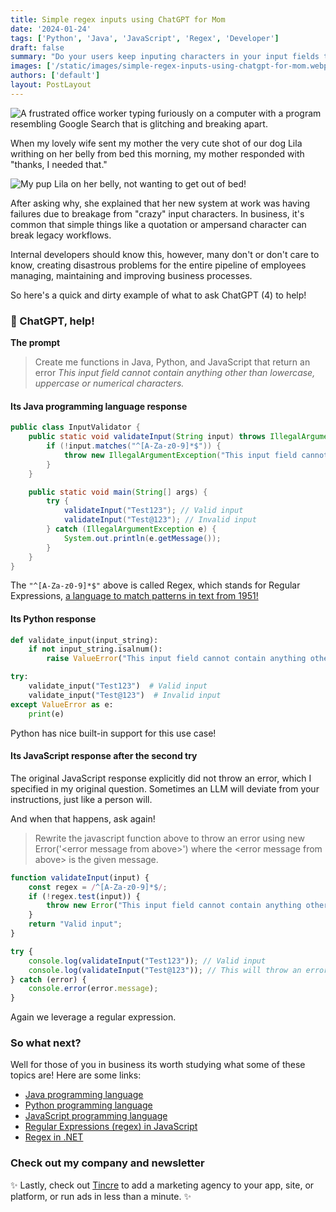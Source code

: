```yaml
---
title: Simple regex inputs using ChatGPT for Mom
date: '2024-01-24'
tags: ['Python', 'Java', 'JavaScript', 'Regex', 'Developer']
draft: false
summary: "Do your users keep inputing characters in your input fields that cause failures? Do your developers fail to understand the basic domain requirements of these input fields? Learn how to ask ChatGPT for help!"
images: ['/static/images/simple-regex-inputs-using-chatgpt-for-mom.webp']
authors: ['default']
layout: PostLayout
---
```


<Image
  className="rounded-md shadow-md"
  src="/static/images/simple-regex-inputs-using-chatgpt-for-mom.webp"
  alt="A frustrated office worker typing furiously on a computer with a program resembling Google Search that is glitching and breaking apart."
  height={720}
  width={1260}
/>

When my lovely wife sent my mother the very cute shot of our dog Lila writhing on her belly from bed this morning, my mother responded with "thanks, I needed that." 

<Image
  className="rounded-md shadow-md"
  src="/static/images/simple-regex-inputs-using-chatgpt-for-mom-lila.webp"
  alt="My pup Lila on her belly, not wanting to get out of bed!"
  height={1440}
  width={1080}
/>


After asking why, she explained that her new system at work was having failures due to breakage from "crazy" input characters. In business, it's common that simple things like a quotation or ampersand character can break legacy workflows. 

Internal developers should know this, however, many don't or don't care to know, creating disastrous problems for the entire pipeline of employees managing, maintaining and improving business processes.

So here's a quick and dirty example of what to ask ChatGPT (4) to help!

### 👋 ChatGPT, help!

**The prompt**

> Create me functions in Java, Python, and JavaScript that return an error _This input field cannot contain anything other than lowercase, uppercase or numerical characters._

#### Its Java programming language response

```java
public class InputValidator {
    public static void validateInput(String input) throws IllegalArgumentException {
        if (!input.matches("^[A-Za-z0-9]*$")) {
            throw new IllegalArgumentException("This input field cannot contain anything other than lowercase, uppercase or numerical characters.");
        }
    }

    public static void main(String[] args) {
        try {
            validateInput("Test123"); // Valid input
            validateInput("Test@123"); // Invalid input
        } catch (IllegalArgumentException e) {
            System.out.println(e.getMessage());
        }
    }
}
```

The `"^[A-Za-z0-9]*$"` above is called Regex, which stands for Regular Expressions, [a language to match patterns in text from 1951!](https://en.wikipedia.org/wiki/Regular_expression)

#### Its Python response

```python
def validate_input(input_string):
    if not input_string.isalnum():
        raise ValueError("This input field cannot contain anything other than lowercase, uppercase or numerical characters.")

try:
    validate_input("Test123")  # Valid input
    validate_input("Test@123")  # Invalid input
except ValueError as e:
    print(e)
```

Python has nice built-in support for this use case! 

#### Its JavaScript response after the second try

The original JavaScript response explicitly did not throw an error, which I 
specified in my original question. Sometimes an LLM will deviate from your
instructions, just like a person will. 

And when that happens, ask again!

> Rewrite the javascript function above to throw an error using new Error('\<error message from above\>') where the \<error message from above\> is the given message. 

```js
function validateInput(input) {
    const regex = /^[A-Za-z0-9]*$/;
    if (!regex.test(input)) {
        throw new Error("This input field cannot contain anything other than lowercase, uppercase or numerical characters.");
    }
    return "Valid input";
}

try {
    console.log(validateInput("Test123")); // Valid input
    console.log(validateInput("Test@123")); // This will throw an error
} catch (error) {
    console.error(error.message);
}
```
Again we leverage a regular expression.

### So what next?

Well for those of you in business its worth studying what some of these
topics are! Here are some links:

- [Java programming language](https://en.wikipedia.org/wiki/Java_(programming_language))
- [Python programming language](https://en.wikipedia.org/wiki/Python_(programming_language))
- [JavaScript programming language](https://www.semrush.com/blog/javascript/)
- [Regular Expressions (regex) in JavaScript](https://developer.mozilla.org/en-US/docs/Web/JavaScript/Guide/Regular_expressions)
- [Regex in .NET](https://learn.microsoft.com/en-us/dotnet/standard/base-types/regular-expression-language-quick-reference)

### Check out my company and newsletter


✨ Lastly, check out [Tincre](https://tincre.com/) to add a marketing
agency to your app, site, or platform, or run ads in less than a minute. ✨

<BlogNewsletterForm />

